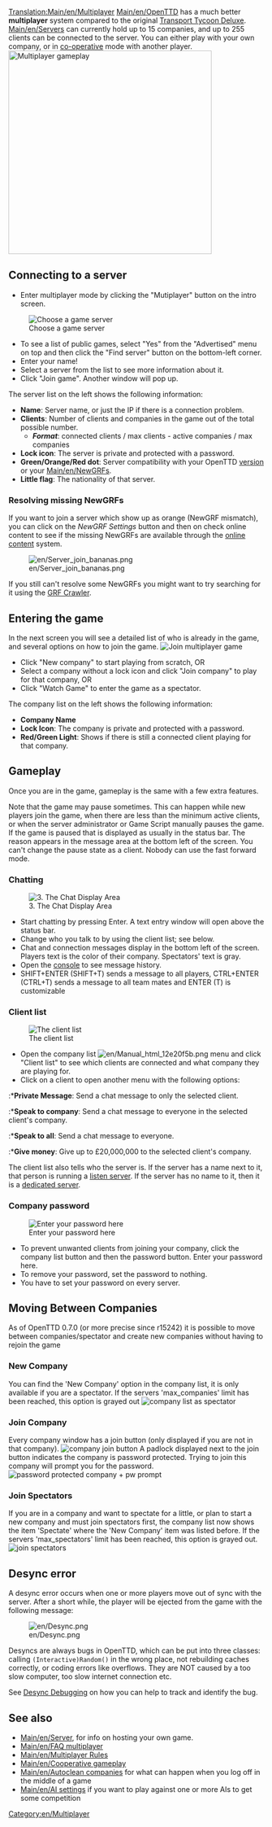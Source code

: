 [[Translation:Main/en/Multiplayer]]{{en/Table of contents}}
[[Main/en/OpenTTD]] has a much better '''multiplayer''' system compared to the original <span class="plainlinks">[http://en.wikipedia.org/wiki/Transport_Tycoon Transport Tycoon Deluxe]</span>. [[Main/en/Server]]s can currently hold up to 15 companies, and up to 255 clients can be connected to the server. You can either play with your own company, or in [[Main/en/Cooperative gameplay|co-operative]] mode with another player.
[[File:en/Mp screen.png|none|thumb|400px|Multiplayer gameplay]]

==Connecting to a server==

*Enter multiplayer mode by clicking the "Mutiplayer" button on the intro screen.
[[File:en/OpenTTDMulti.png|none|frame|Choose a game server]]
*To see a list of public games, select "Yes" from the "Advertised" menu on top and then click the "Find server" button on the bottom-left corner.
*Enter your name!
*Select a server from the list to see more information about it.
*Click "Join game".  Another window will pop up.


The server list on the left shows the following information:
*'''Name''': Server name, or just the IP if there is a connection problem.
*'''Clients''': Number of clients and companies in the game out of the total possible number.
** '''''Format''''': connected clients / max clients - active companies / max companies
*'''Lock icon''': The server is private and protected with a password.
*'''Green/Orange/Red dot''': Server compatibility with your OpenTTD [[Main/en/FAQ OpenTTD versions|version]] or your [[Main/en/NewGRF]]s.
*'''Little flag''': The nationality of that server.

===Resolving missing NewGRFs===
If you want to join a server which show up as orange (NewGRF mismatch), you can click on the ''NewGRF Settings'' button and then on check online content to see if the missing NewGRFs are available through the [[Main/en/Online content|online content]] system.

[[File:en/Server join bananas.png]]

If you still can't resolve some NewGRFs you might want to try searching for it using the [http://grfcrawler.tt-forums.net/ GRF Crawler].

==Entering the game==
In the next screen you will see a detailed list of who is already in the game, and several options on how to join the game.
[[File:en/Ottdmulti5.png|none|frame|Join multiplayer game]]
*Click "New company" to start playing from scratch, OR
*Select a company without a lock icon and click "Join company" to play for that company, OR
*Click "Watch Game" to enter the game as a spectator.


The company list on the left shows the following information:
*'''Company Name'''
*'''Lock Icon''': The company is private and protected with a password.
*'''Red/Green Light''': Shows if there is still a connected client playing for that company.


==Gameplay==
Once you are in the game, gameplay is the same with a few extra features.

Note that the game may pause sometimes. This can happen while new players join the game, when there are less than the minimum active clients, or when the server administrator or Game Script manually pauses the game. If the game is paused that is displayed as usually in the status bar. The reason appears in the message area at the bottom left of the screen. You can't change the pause state as a client. Nobody can use the fast forward mode.

===Chatting===
[[File:en/Ottdmulti9.png|center|none|frame|3. The Chat Display Area]]
*Start chatting by pressing Enter.  A text entry window will open above the status bar.
*Change who you talk to by using the client list; see below.
*Chat and connection messages display in the bottom left of the screen. Players text is the color of their company. Spectators' text is gray. 
*Open the [[Main/en/Console|console]] to see message history.
*SHIFT+ENTER (SHIFT+T) sends a message to all players, CTRL+ENTER (CTRL+T) sends a message to all team mates and ENTER (T) is customizable

===Client list===
[[File:en/Ottdmulti7.png|none|frame|The client list]]
*Open the company list [[File:en/Manual html 12e20f5b.png]] menu and click "Client list" to see which clients are connected and what company they are playing for.
*Click on a client to open another menu with the following options:
:*'''Private Message''': Send a chat message to only the selected client.
:*'''Speak to company''': Send a chat message to everyone in the selected client's company.
:*'''Speak to all''': Send a chat message to everyone.
:*'''Give money''': Give up to £20,000,000 to the selected client's company.

The client list also tells who the server is. If the server has a name next to it, that person is running a [[Main/en/Listen server|listen server]]. If the server has no name to it, then it is a [[Main/en/Dedicated server|dedicated server]].

===Company password===
[[File:en/Company password input box2.png|none|frame|Enter your password here]]
*To prevent unwanted clients from joining your company, click the company list button and then the password button.  Enter your password here.
*To remove your password, set the password to nothing.
*You have to set your password on every server.

==Moving Between Companies==
As of OpenTTD 0.7.0 (or more precise since r15242) it is possible to move between companies/spectator and create new companies without having to rejoin the game

===New Company===
You can find the 'New Company' option in the company list, it is only available if you are a spectator. If the servers 'max_companies' limit has been reached, this option is grayed out
[[File:en/Move company create.png|none|frame|company list as spectator]]

===Join Company===
Every company window has a join button (only displayed if you are not in that company).
[[File:en/Move company join.png|none|frame|company join button]]
A padlock displayed next to the join button indicates the company is password protected. Trying to join this company will prompt you for the password.
[[File:en/Move company join pwprompt.png|none|frame|password protected company + pw prompt]]

===Join Spectators===
If you are in a company and want to spectate for a little, or plan to start a new company and must join spectators first, the company list now shows the item 'Spectate' where the 'New Company' item was listed before.
If the servers 'max_spectators' limit has been reached, this option is grayed out.
[[File:en/Move spectate.png|none|frame|join spectators]]

==Desync error==
A desync error occurs when one or more players move out of sync with the server. After a short while, the player will be ejected from the game with the following message:

[[File:en/Desync.png]]

Desyncs are always bugs in OpenTTD, which can be put into three classes: calling <code>(Interactive)Random()</code> in the wrong place, not rebuilding caches correctly, or coding errors like overflows. They are NOT caused by a too slow computer, too slow internet connection etc.

See [[Main/en/OpenTTDDevBlackBook/Network/Desync debugging|Desync Debugging]] on how you can help to track and identify the bug.

==See also==
*[[Main/en/Server]], for info on hosting your own game.
*[[Main/en/FAQ multiplayer]]
*[[Main/en/Multiplayer Rules]]
*[[Main/en/Cooperative gameplay]]
*[[Main/en/Autoclean companies]] for what can happen when you log off in the middle of a game
*[[Main/en/AI settings]] if you want to play against one or more AIs to get some competition

[[Category:en/Multiplayer]]